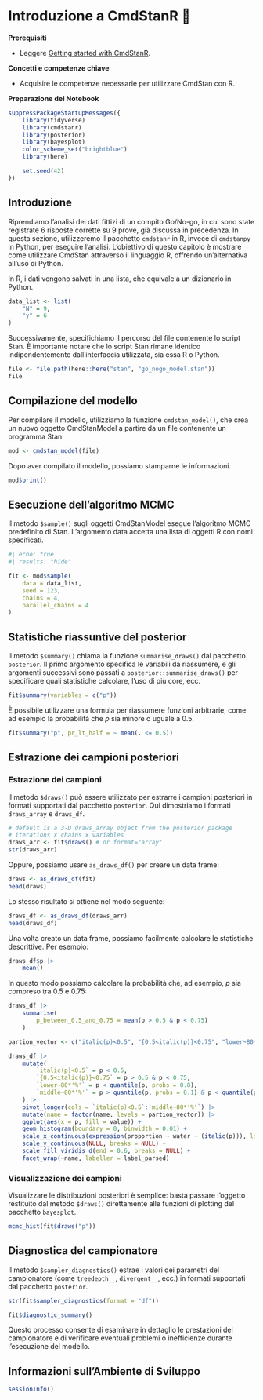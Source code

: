 # Introduzione a CmdStanR 🔸 {#sec-cmdstanr-intro}

**Prerequisiti**

- Leggere [Getting started with CmdStanR](https://mc-stan.org/cmdstanr/articles/cmdstanr.html).

**Concetti e competenze chiave**

- Acquisire le competenze necessarie per utilizzare CmdStan con R.

**Preparazione del Notebook**

```r
suppressPackageStartupMessages({
    library(tidyverse)
    library(cmdstanr)
    library(posterior)
    library(bayesplot)
    color_scheme_set("brightblue")
    library(here)

    set.seed(42)
})
```

## Introduzione

Riprendiamo l'analisi dei dati fittizi di un compito Go/No-go, in cui sono state registrate 6 risposte corrette su 9 prove, già discussa in precedenza. In questa sezione, utilizzeremo il pacchetto `cmdstanr` in R, invece di `cmdstanpy` in Python, per eseguire l'analisi. L'obiettivo di questo capitolo è mostrare come utilizzare CmdStan attraverso il linguaggio R, offrendo un'alternativa all'uso di Python.

In R, i dati vengono salvati in una lista, che equivale a un dizionario in Python.

```r
data_list <- list(
    "N" = 9,
    "y" = 6
)
```

Successivamente, specifichiamo il percorso del file contenente lo script Stan. È importante notare che lo script Stan rimane identico indipendentemente dall'interfaccia utilizzata, sia essa R o Python.

```r
file <- file.path(here::here("stan", "go_nogo_model.stan"))
file
```

## Compilazione del modello

Per compilare il modello, utilizziamo la funzione `cmdstan_model()`, che crea un nuovo oggetto CmdStanModel a partire da un file contenente un programma Stan.

```r
mod <- cmdstan_model(file)
```

Dopo aver compilato il modello, possiamo stamparne le informazioni.

```r
mod$print()
```

## Esecuzione dell'algoritmo MCMC

Il metodo `$sample()` sugli oggetti CmdStanModel esegue l'algoritmo MCMC predefinito di Stan. L'argomento data accetta una lista di oggetti R con nomi specificati.

```r
#| echo: true
#| results: "hide"

fit <- mod$sample(
    data = data_list,
    seed = 123,
    chains = 4,
    parallel_chains = 4
)
```

## Statistiche riassuntive del posterior

Il metodo `$summary()` chiama la funzione `summarise_draws()` dal pacchetto `posterior`. Il primo argomento specifica le variabili da riassumere, e gli argomenti successivi sono passati a `posterior::summarise_draws()` per specificare quali statistiche calcolare, l'uso di più core, ecc.

```r
fit$summary(variables = c("p"))
```

È possibile utilizzare una formula per riassumere funzioni arbitrarie, come ad esempio la probabilità che $p$ sia minore o uguale a 0.5.

```r
fit$summary("p", pr_lt_half = ~ mean(. <= 0.5))
```

## Estrazione dei campioni posteriori

### Estrazione dei campioni

Il metodo `$draws()` può essere utilizzato per estrarre i campioni posteriori in formati supportati dal pacchetto `posterior`. Qui dimostriamo i formati `draws_array` e `draws_df`.

```r
# default is a 3-D draws_array object from the posterior package
# iterations x chains x variables
draws_arr <- fit$draws() # or format="array"
str(draws_arr)
```

Oppure, possiamo usare `as_draws_df()` per creare un data frame:

```r
draws <- as_draws_df(fit)
head(draws)
```

Lo stesso risultato si ottiene nel modo seguente:

```r
draws_df <- as_draws_df(draws_arr)
head(draws_df)
```

Una volta creato un data frame, possiamo facilmente calcolare le statistiche descrittive. Per esempio:

```r
draws_df$p |>
    mean()
```

In questo modo possiamo calcolare la probabilità che, ad esempio, $p$ sia compreso tra 0.5 e 0.75:

```r
draws_df |>
    summarise(
        p_between_0.5_and_0.75 = mean(p > 0.5 & p < 0.75)
    )
```

```r
partion_vector <- c("italic(p)<0.5", "{0.5<italic(p)}<0.75", "lower~80*'%'", "middle~80*'%'")

draws_df |>
    mutate(
        `italic(p)<0.5` = p < 0.5,
        `{0.5<italic(p)}<0.75` = p > 0.5 & p < 0.75,
        `lower~80*'%'` = p < quantile(p, probs = 0.8),
        `middle~80*'%'` = p > quantile(p, probs = 0.1) & p < quantile(p, probs = 0.9)
    ) |>
    pivot_longer(cols = `italic(p)<0.5`:`middle~80*'%'`) |>
    mutate(name = factor(name, levels = partion_vector)) |>
    ggplot(aes(x = p, fill = value)) +
    geom_histogram(boundary = 0, binwidth = 0.01) +
    scale_x_continuous(expression(proportion ~ water ~ (italic(p))), limits = 0:1) +
    scale_y_continuous(NULL, breaks = NULL) +
    scale_fill_viridis_d(end = 0.6, breaks = NULL) +
    facet_wrap(~name, labeller = label_parsed)
```

### Visualizzazione dei campioni

Visualizzare le distribuzioni posteriori è semplice: basta passare l'oggetto restituito dal metodo `$draws()` direttamente alle funzioni di plotting del pacchetto `bayesplot`.

```r
mcmc_hist(fit$draws("p"))
```

## Diagnostica del campionatore

Il metodo `$sampler_diagnostics()` estrae i valori dei parametri del campionatore (come `treedepth__`, `divergent__`, ecc.) in formati supportati dal pacchetto `posterior`.


```r
str(fit$sampler_diagnostics(format = "df"))
```

```r
fit$diagnostic_summary()
```

Questo processo consente di esaminare in dettaglio le prestazioni del campionatore e di verificare eventuali problemi o inefficienze durante l'esecuzione del modello.

## Informazioni sull'Ambiente di Sviluppo {.unnumbered}

```r
sessionInfo()
```

